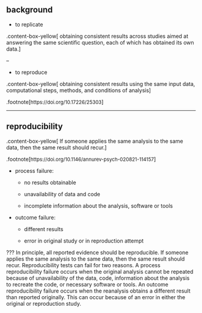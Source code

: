 
## background

- to replicate

.content-box-yellow[
obtaining consistent results across studies aimed at answering the same scientific question, each of which has obtained its own data.]

--

- to reproduce 

.content-box-yellow[
obtaining consistent results using the same input data, computational steps, methods, and conditions of analysis]


.footnote[<font size="-1">https://doi.org/10.17226/25303</font>]

---

## reproducibility

.content-box-yellow[
If someone applies the same analysis to the same data, then the same result should recur.]

.footnote[<font size="-1">https://doi.org/10.1146/annurev-psych-020821-114157</font>]


- process failure:

  - no results obtainable
  
  - unavailability of data and code
  
  - incomplete information about the analysis, software or tools
  
- outcome failure:

  - different results
  
  - error in original study or in reproduction attempt

???
In principle, all reported evidence should be reproducible. If someone applies the same analysis to the same data, then the same result should recur. Reproducibility tests can fail for two reasons. A process reproducibility failure occurs when the original analysis cannot be repeated because of unavailability of the data, code, information about the analysis to recreate the code, or necessary software or tools. An outcome reproducibility failure occurs when the reanalysis obtains a different result than reported originally. This can occur because of an error in either the original or reproduction study.

